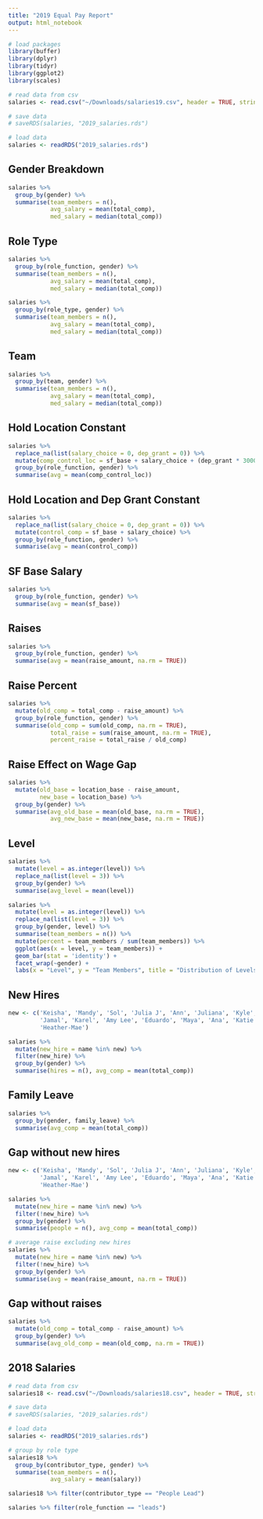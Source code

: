 ```yaml
---
title: "2019 Equal Pay Report"
output: html_notebook
---
```


```r
# load packages
library(buffer)
library(dplyr)
library(tidyr)
library(ggplot2)
library(scales)
```

```r
# read data from csv
salaries <- read.csv("~/Downloads/salaries19.csv", header = TRUE, stringsAsFactors = FALSE)
```

```r
# save data
# saveRDS(salaries, "2019_salaries.rds")

# load data
salaries <- readRDS("2019_salaries.rds")
```

## Gender Breakdown

```r
salaries %>% 
  group_by(gender) %>% 
  summarise(team_members = n(),
            avg_salary = mean(total_comp),
            med_salary = median(total_comp))
```

## Role Type 

```r
salaries %>% 
  group_by(role_function, gender) %>% 
  summarise(team_members = n(),
            avg_salary = mean(total_comp),
            med_salary = median(total_comp))
```

```r
salaries %>% 
  group_by(role_type, gender) %>% 
  summarise(team_members = n(),
            avg_salary = mean(total_comp),
            med_salary = median(total_comp))
```

## Team

```r
salaries %>% 
  group_by(team, gender) %>% 
  summarise(team_members = n(),
            avg_salary = mean(total_comp),
            med_salary = median(total_comp))
```

## Hold Location Constant

```r
salaries %>% 
  replace_na(list(salary_choice = 0, dep_grant = 0)) %>% 
  mutate(comp_control_loc = sf_base + salary_choice + (dep_grant * 3000)) %>% 
  group_by(role_function, gender) %>% 
  summarise(avg = mean(comp_control_loc))
```

## Hold Location and Dep Grant Constant

```r
salaries %>% 
  replace_na(list(salary_choice = 0, dep_grant = 0)) %>% 
  mutate(control_comp = sf_base + salary_choice) %>% 
  group_by(role_function, gender) %>% 
  summarise(avg = mean(control_comp))
```


## SF Base Salary

```r
salaries %>% 
  group_by(role_function, gender) %>% 
  summarise(avg = mean(sf_base))
```


## Raises

```r
salaries %>% 
  group_by(role_function, gender) %>% 
  summarise(avg = mean(raise_amount, na.rm = TRUE))
```


## Raise Percent

```r
salaries %>% 
  mutate(old_comp = total_comp - raise_amount) %>% 
  group_by(role_function, gender) %>% 
  summarise(old_comp = sum(old_comp, na.rm = TRUE),
            total_raise = sum(raise_amount, na.rm = TRUE),
            percent_raise = total_raise / old_comp)
```


## Raise Effect on Wage Gap

```r
salaries %>% 
  mutate(old_base = location_base - raise_amount,
         new_base = location_base) %>% 
  group_by(gender) %>% 
  summarise(avg_old_base = mean(old_base, na.rm = TRUE),
            avg_new_base = mean(new_base, na.rm = TRUE))
```


## Level 

```r
salaries %>% 
  mutate(level = as.integer(level)) %>% 
  replace_na(list(level = 3)) %>% 
  group_by(gender) %>% 
  summarise(avg_level = mean(level))
```

```r
salaries %>% 
  mutate(level = as.integer(level)) %>% 
  replace_na(list(level = 3)) %>% 
  group_by(gender, level) %>% 
  summarise(team_members = n()) %>% 
  mutate(percent = team_members / sum(team_members)) %>% 
  ggplot(aes(x = level, y = team_members)) +
  geom_bar(stat = 'identity') +
  facet_wrap(~gender) +
  labs(x = "Level", y = "Team Members", title = "Distribution of Levels")
```

## New Hires

```r
new <- c('Keisha', 'Mandy', 'Sol', 'Julia J', 'Ann', 'Juliana', 'Kyle', 'Essence', 'Colleen',
         'Jamal', 'Karel', 'Amy Lee', 'Eduardo', 'Maya', 'Ana', 'Katie G', 'Gisete', 'Joan', 
         'Heather-Mae')

salaries %>% 
  mutate(new_hire = name %in% new) %>% 
  filter(new_hire) %>% 
  group_by(gender) %>% 
  summarise(hires = n(), avg_comp = mean(total_comp))
```


## Family Leave

```r
salaries %>% 
  group_by(gender, family_leave) %>% 
  summarise(avg_comp = mean(total_comp))
```


## Gap without new hires

```r
new <- c('Keisha', 'Mandy', 'Sol', 'Julia J', 'Ann', 'Juliana', 'Kyle', 'Essence', 'Colleen',
         'Jamal', 'Karel', 'Amy Lee', 'Eduardo', 'Maya', 'Ana', 'Katie G', 'Gisete', 'Joan', 
         'Heather-Mae')

salaries %>% 
  mutate(new_hire = name %in% new) %>% 
  filter(!new_hire) %>% 
  group_by(gender) %>% 
  summarise(people = n(), avg_comp = mean(total_comp))
```

```r
# average raise excluding new hires
salaries %>% 
  mutate(new_hire = name %in% new) %>% 
  filter(!new_hire) %>% 
  group_by(gender) %>% 
  summarise(avg = mean(raise_amount, na.rm = TRUE))
```


## Gap without raises

```r
salaries %>% 
  mutate(old_comp = total_comp - raise_amount) %>% 
  group_by(gender) %>% 
  summarise(avg_old_comp = mean(old_comp, na.rm = TRUE))
```



## 2018 Salaries

```r
# read data from csv
salaries18 <- read.csv("~/Downloads/salaries18.csv", header = TRUE, stringsAsFactors = FALSE)
```

```r
# save data
# saveRDS(salaries, "2019_salaries.rds")

# load data
salaries <- readRDS("2019_salaries.rds")
```

```r
# group by role type
salaries18 %>% 
  group_by(contributor_type, gender) %>% 
  summarise(team_members = n(),
            avg_salary = mean(salary))
```

```r
salaries18 %>% filter(contributor_type == "People Lead")
```

```r
salaries %>% filter(role_function == "leads")
```

